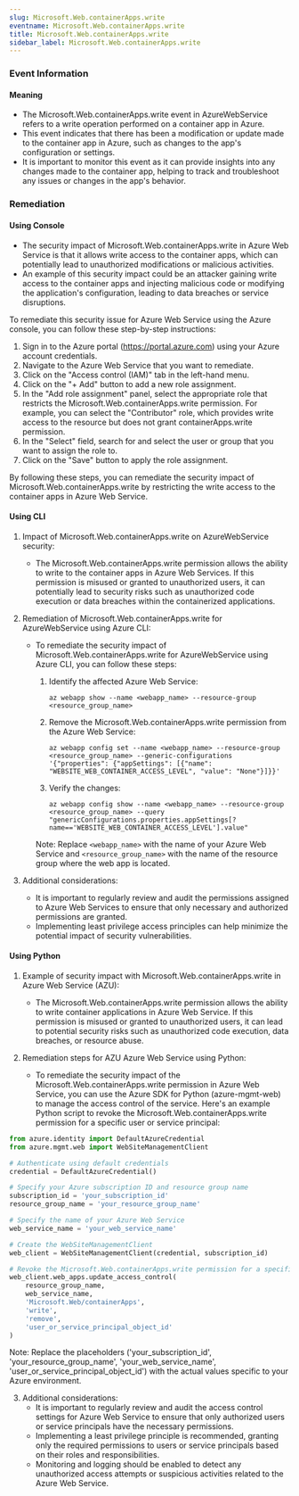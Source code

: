 ```yaml
--- 
slug: Microsoft.Web.containerApps.write
eventname: Microsoft.Web.containerApps.write
title: Microsoft.Web.containerApps.write
sidebar_label: Microsoft.Web.containerApps.write
---
```

                       
### Event Information

#### Meaning

- The Microsoft.Web.containerApps.write event in AzureWebService refers to a write operation performed on a container app in Azure.
- This event indicates that there has been a modification or update made to the container app in Azure, such as changes to the app's configuration or settings.
- It is important to monitor this event as it can provide insights into any changes made to the container app, helping to track and troubleshoot any issues or changes in the app's behavior.

### Remediation

#### Using Console

- The security impact of Microsoft.Web.containerApps.write in Azure Web Service is that it allows write access to the container apps, which can potentially lead to unauthorized modifications or malicious activities.
- An example of this security impact could be an attacker gaining write access to the container apps and injecting malicious code or modifying the application's configuration, leading to data breaches or service disruptions.

To remediate this security issue for Azure Web Service using the Azure console, you can follow these step-by-step instructions:

1. Sign in to the Azure portal (https://portal.azure.com) using your Azure account credentials.
2. Navigate to the Azure Web Service that you want to remediate.
3. Click on the "Access control (IAM)" tab in the left-hand menu.
4. Click on the "+ Add" button to add a new role assignment.
5. In the "Add role assignment" panel, select the appropriate role that restricts the Microsoft.Web.containerApps.write permission. For example, you can select the "Contributor" role, which provides write access to the resource but does not grant containerApps.write permission.
6. In the "Select" field, search for and select the user or group that you want to assign the role to.
7. Click on the "Save" button to apply the role assignment.

By following these steps, you can remediate the security impact of Microsoft.Web.containerApps.write by restricting the write access to the container apps in Azure Web Service.

#### Using CLI

1. Impact of Microsoft.Web.containerApps.write on AzureWebService security:
   - The Microsoft.Web.containerApps.write permission allows the ability to write to the container apps in Azure Web Services. If this permission is misused or granted to unauthorized users, it can potentially lead to security risks such as unauthorized code execution or data breaches within the containerized applications.

2. Remediation of Microsoft.Web.containerApps.write for AzureWebService using Azure CLI:
   - To remediate the security impact of Microsoft.Web.containerApps.write for AzureWebService using Azure CLI, you can follow these steps:
     1. Identify the affected Azure Web Service:
        ```
        az webapp show --name <webapp_name> --resource-group <resource_group_name>
        ```

     2. Remove the Microsoft.Web.containerApps.write permission from the Azure Web Service:
        ```
        az webapp config set --name <webapp_name> --resource-group <resource_group_name> --generic-configurations '{"properties": {"appSettings": [{"name": "WEBSITE_WEB_CONTAINER_ACCESS_LEVEL", "value": "None"}]}}'
        ```

     3. Verify the changes:
        ```
        az webapp config show --name <webapp_name> --resource-group <resource_group_name> --query "genericConfigurations.properties.appSettings[?name=='WEBSITE_WEB_CONTAINER_ACCESS_LEVEL'].value"
        ```

     Note: Replace `<webapp_name>` with the name of your Azure Web Service and `<resource_group_name>` with the name of the resource group where the web app is located.

3. Additional considerations:
   - It is important to regularly review and audit the permissions assigned to Azure Web Services to ensure that only necessary and authorized permissions are granted.
   - Implementing least privilege access principles can help minimize the potential impact of security vulnerabilities.

#### Using Python

1. Example of security impact with Microsoft.Web.containerApps.write in Azure Web Service (AZU):
   - The Microsoft.Web.containerApps.write permission allows the ability to write container applications in Azure Web Service. If this permission is misused or granted to unauthorized users, it can lead to potential security risks such as unauthorized code execution, data breaches, or resource abuse.

2. Remediation steps for AZU Azure Web Service using Python:
   - To remediate the security impact of the Microsoft.Web.containerApps.write permission in Azure Web Service, you can use the Azure SDK for Python (azure-mgmt-web) to manage the access control of the service. Here's an example Python script to revoke the Microsoft.Web.containerApps.write permission for a specific user or service principal:

```python
from azure.identity import DefaultAzureCredential
from azure.mgmt.web import WebSiteManagementClient

# Authenticate using default credentials
credential = DefaultAzureCredential()

# Specify your Azure subscription ID and resource group name
subscription_id = 'your_subscription_id'
resource_group_name = 'your_resource_group_name'

# Specify the name of your Azure Web Service
web_service_name = 'your_web_service_name'

# Create the WebSiteManagementClient
web_client = WebSiteManagementClient(credential, subscription_id)

# Revoke the Microsoft.Web.containerApps.write permission for a specific user or service principal
web_client.web_apps.update_access_control(
    resource_group_name,
    web_service_name,
    'Microsoft.Web/containerApps',
    'write',
    'remove',
    'user_or_service_principal_object_id'
)
```

Note: Replace the placeholders ('your_subscription_id', 'your_resource_group_name', 'your_web_service_name', 'user_or_service_principal_object_id') with the actual values specific to your Azure environment.

3. Additional considerations:
   - It is important to regularly review and audit the access control settings for Azure Web Service to ensure that only authorized users or service principals have the necessary permissions.
   - Implementing a least privilege principle is recommended, granting only the required permissions to users or service principals based on their roles and responsibilities.
   - Monitoring and logging should be enabled to detect any unauthorized access attempts or suspicious activities related to the Azure Web Service.


 